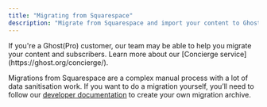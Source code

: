 ```yaml
---
title: "Migrating from Squarespace"
description: "Migrate from Squarespace and import your content to Ghost with this guide"
---
```


<Note>
If you're a Ghost(Pro) customer, our team may be able to help you migrate your content and subscribers. Learn more about our [Concierge service](https://ghost.org/concierge/).
</Note>

Migrations from Squarespace are a complex manual process with a lot of data sanitisation work. If you want to do a migration yourself, you’ll need to follow our [developer documentation](/docs/migration/custom/) to create your own migration archive.

